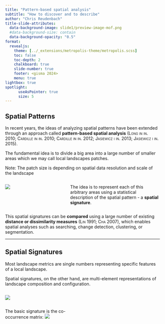 ```yaml
---
title: "Pattern-based spatial analysis"
subtitle: "How to discover and to describe"
author: "Chris Reudenbach"
title-slide-attributes:
  data-background-image: slide1/preview-image-mof.png
  #data-background-size: contain
  data-background-opacity: "0.5"
format:
  revealjs:
    theme: [../_extensions/metropolis-theme/metropolis.scss]
    toc: false
    toc-depth: 2
    chalkboard: true
    slide-number: true
    footer: <gisma 2024>
    menu: true
lightbox: true
spotlight:
      useAsPointer: true
      size: 5
---
```


## Spatial Patterns

In recent years, the ideas of analyzing spatial patterns have been extended through an approach called **pattern-based spatial analysis** [(Long in in. 2010; Cardille in in. 2010; Cardille in in. 2012; Jasiewicz i in. 2013; Jasiewicz i in. 2015)]{.smallcaps}.

The fundamental idea is to divide a big area into a large number of smaller areas which we may call local landscapes patches.

::: {.callout-important appearance="minimal"}
Note: The patch size is depending on spatial data resolution and scale of the landscape
:::

::::: columns
::: {.column width="25%"}
![](/assets/ng_grid.png)
:::

::: {.column width="45%"}
The idea is to represent each of this arbitrary areas using a statistical description of the spatial pattern - a **spatial signature**.
:::
:::::

This spatial signatures can be **compared** using a large number of existing **distance or dissimilarity measures** [(Lin 1991; Cha 2007)]{.smallcaps}, which enables spatial analyses such as searching, change detection, clustering, or segmentation.

------------------------------------------------------------------------


## Spatial Signatures


Most landscape metrics are single numbers representing specific features of a local landscape.

Spatial signatures, on the other hand, are multi-element representations of landscape composition and configuration.

:::: [.columns]

::: {.column width="45%"}
![](/assets/index-29-bis-1.png)
:::

::: {.column width="45%"}
The basic signature is the co-occurrence matrix:
![](/assets/cooc.png)
:::
::::


